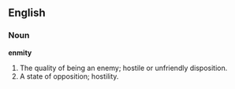 ==English==

===Noun===

'''enmity'''

#The quality of being an enemy; hostile or unfriendly disposition.
#A state of opposition; hostility.